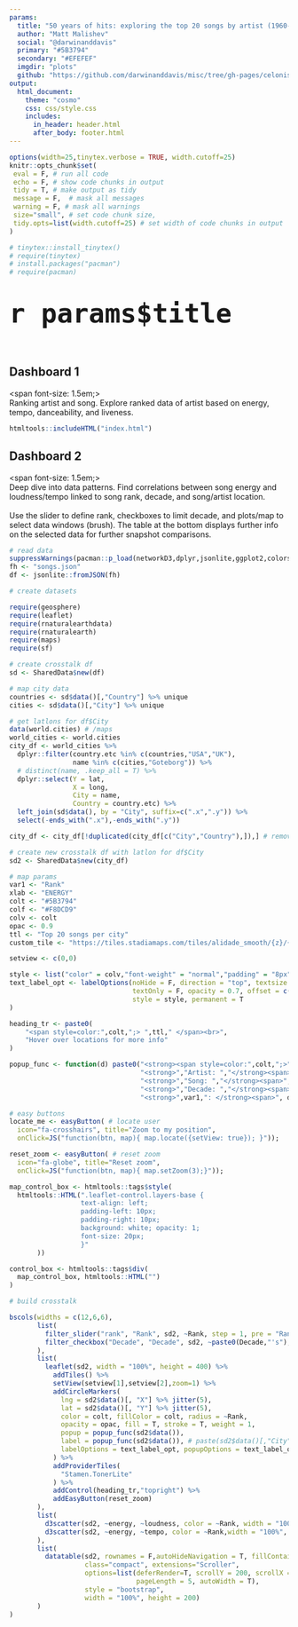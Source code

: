```yaml
---
params:
  title: "50 years of hits: exploring the top 20 songs by artist (1960-2000)"  
  author: "Matt Malishev"
  social: "@darwinanddavis"    
  primary: "#5B3794"
  secondary: "#EFEFEF"
  imgdir: "plots"
  github: "https://github.com/darwinanddavis/misc/tree/gh-pages/celonis"      
output: 
  html_document:
    theme: "cosmo"
    css: css/style.css
    includes:
      in_header: header.html
      after_body: footer.html
---
```


<!-- css for tabs -->
<style type="text/css">

.nav>li>a{
    position: relative;
    display: block;
    padding: 10px 15px;
}

.nav-pills>li>a:hover{
  background: `r params$primary`;
  color: `r params$secondary`;
  opacity:0.7;
}

.nav-pills>li>a:focus, .nav-pills>li.active>a, .nav-pills>li.active>a:hover, .nav-pills>li.active>a:focus {
  background: `r params$primary`;
  background-color: `r params$primary`;
}

</style>

```r
options(width=25,tinytex.verbose = TRUE, width.cutoff=25)
knitr::opts_chunk$set(
 eval = F, # run all code
 echo = F, # show code chunks in output 
 tidy = T, # make output as tidy
 message = F,  # mask all messages
 warning = F, # mask all warnings 
 size="small", # set code chunk size,
 tidy.opts=list(width.cutoff=25) # set width of code chunks in output
)

# tinytex::install_tinytex()
# require(tinytex)
# install.packages("pacman")
# require(pacman)
```

# <span style="font-size: 200%;">`r params$title`</span> {.tabset .tabset-fade .tabset-pills}  

\  

<!-- tab break --------------------------------------------- -->
## Dashboard 1  

<span font-size: 1.5em;> 
<br>
  Ranking artist and song. Explore ranked data of artist based on energy, tempo, danceability, and liveness.  
  </span>   
```r
htmltools::includeHTML("index.html")
```


<!-- tab break --------------------------------------------- -->
## Dashboard 2

<span font-size: 1.5em;>
<br>
  Deep dive into data patterns. Find correlations between song energy and loudness/tempo linked to song rank, decade, and song/artist location.   
  <br>
  Use the slider to define rank, checkboxes to limit decade, and plots/map to select data windows (brush). The table at the bottom displays further info on the selected data for further snapshot comparisons.       
  </span>   
```r
# read data  
suppressWarnings(pacman::p_load(networkD3,dplyr,jsonlite,ggplot2,colorspace,readr,stringr,scales,d3scatter,crosstalk,leaflet,tibble,httpuv,DT,htmltools,geosphere,rnaturalearthdata,rnaturalearth,mapdata,sf))
fh <- "songs.json"
df <- jsonlite::fromJSON(fh)
```


```r
# create datasets 

require(geosphere)
require(leaflet)
require(rnaturalearthdata)
require(rnaturalearth)
require(maps)
require(sf)

# create crosstalk df
sd <- SharedData$new(df)

# map city data 
countries <- sd$data()[,"Country"] %>% unique 
cities <- sd$data()[,"City"] %>% unique

# get latlons for df$City
data(world.cities) # /maps
world_cities <- world.cities 
city_df <- world_cities %>% 
  dplyr::filter(country.etc %in% c(countries,"USA","UK"), 
                name %in% c(cities,"Goteborg")) %>% 
  # distinct(name, .keep_all = T) %>%
  dplyr::select(Y = lat,
                X = long,
                City = name, 
                Country = country.etc) %>% 
  left_join(sd$data(), by = "City", suffix=c(".x",".y")) %>%
  select(-ends_with(".x"),-ends_with(".y"))

city_df <- city_df[!duplicated(city_df[c("City","Country"),]),] # remove duplicates (inaccurate)

# create new crosstalk df with latlon for df$City
sd2 <- SharedData$new(city_df)

```

```r
# map params 
var1 <- "Rank"
xlab <- "ENERGY"
colt <- "#5B3794"
colf <- "#F8DCD9"
colv <- colt
opac <- 0.9
ttl <- "Top 20 songs per city"
custom_tile <- "https://tiles.stadiamaps.com/tiles/alidade_smooth/{z}/{x}/{y}{r}.png"

setview <- c(0,0)

style <- list("color" = colv,"font-weight" = "normal","padding" = "8px")
text_label_opt <- labelOptions(noHide = F, direction = "top", textsize = "10px",
                               textOnly = F, opacity = 0.7, offset = c(0,0),
                               style = style, permanent = T
)

heading_tr <- paste0(
    "<span style=color:",colt,";> ",ttl," </span><br>",
    "Hover over locations for more info"
) 

popup_func <- function(d) paste0("<strong><span style=color:",colt,";>",d %>% pull(City),"</span></strong><br/><br/>",
                                 "<strong>","Artist: ","</strong><span>", d %>% pull(Artist),"</span><br/>",
                                 "<strong>","Song: ","</strong><span>", d %>% pull(Name),"</span><br/>",
                                 "<strong>","Decade: ","</strong><span>", d %>% pull(Decade),"'s</span><br/>",
                                 "<strong>",var1,": </strong><span>", d %>% pull(var1),"</span><br/>") %>% purrr::map(htmltools::HTML)

# easy buttons 
locate_me <- easyButton( # locate user
  icon="fa-crosshairs", title="Zoom to my position",
  onClick=JS("function(btn, map){ map.locate({setView: true}); }"));

reset_zoom <- easyButton( # reset zoom 
  icon="fa-globe", title="Reset zoom",
  onClick=JS("function(btn, map){ map.setZoom(3);}"));  

map_control_box <- htmltools::tags$style( 
  htmltools::HTML(".leaflet-control.layers-base { 
                  text-align: left;
                  padding-left: 10px; 
                  padding-right: 10px; 
                  background: white; opacity: 1;
                  font-size: 20px;
                  }"
       ))

control_box <- htmltools::tags$div(
  map_control_box, htmltools::HTML("")
)  

```

```r
# build crosstalk 

bscols(widths = c(12,6,6),
       list(
         filter_slider("rank", "Rank", sd2, ~Rank, step = 1, pre = "Rank "),
         filter_checkbox("Decade", "Decade", sd2, ~paste0(Decade,"'s"), inline = T)
       ),
       list(
         leaflet(sd2, width = "100%", height = 400) %>% 
           addTiles() %>%
           setView(setview[1],setview[2],zoom=1) %>% 
           addCircleMarkers(
             lng = sd2$data()[, "X"] %>% jitter(5),
             lat = sd2$data()[, "Y"] %>% jitter(5), 
             color = colt, fillColor = colt, radius = ~Rank, 
             opacity = opac, fill = T, stroke = T, weight = 1,
             popup = popup_func(sd2$data()),
             label = popup_func(sd2$data()), # paste(sd2$data()[,"City"]),
             labelOptions = text_label_opt, popupOptions = text_label_opt
           ) %>% 
           addProviderTiles(
             "Stamen.TonerLite"
           ) %>%
           addControl(heading_tr,"topright") %>%
           addEasyButton(reset_zoom)
       ),
       list(
         d3scatter(sd2, ~energy, ~loudness, color = ~Rank, width = "100%", height = 200,x_label = xlab, y_label = "LOUDNESS"),
         d3scatter(sd2, ~energy, ~tempo, color = ~Rank,width = "100%", height = 200,x_label = xlab, y_label = "TEMPO")
       ),
       list(
         datatable(sd2, rownames = F,autoHideNavigation = T, fillContainer = F,
                   class="compact", extensions="Scroller",
                   options=list(deferRender=T, scrollY = 200, scrollX = 100, scroller=T,
                                pageLength = 5, autoWidth = T),
                   style = "bootstrap",
                   width = "100%", height = 200)
       )
)


```

